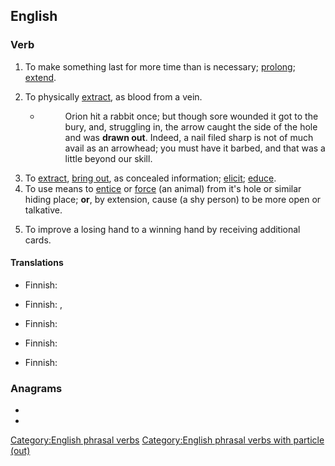 ==English==

===Verb===
{{en-verb|draws out|drawing out|drew out|drawn out}}

# To make something last for more time than is necessary; [[prolong]]; [[extend]].
#: {{ux|en|It seems the boss tries to '''draw out''' these meetings for as long as possible {{nowrap|just to punish us.}}}}
# To physically [[extract]], as blood from a vein.
#* {{RQ:RJfrs AmtrPqr|II|071}}
#*: Orion hit a rabbit once; but though sore wounded it got to the bury, and, struggling in, the arrow caught the side of the hole and was '''drawn out'''. Indeed, a nail filed sharp is not of much avail as an arrowhead; you must have it barbed, and that was a little beyond our skill.
# To [[extract]], [[bring out]], as concealed information; [[elicit]]; [[educe]].
# To use means to [[entice]] or [[force]] (an animal) from it's hole or similar hiding place; '''or''', by extension, cause (a shy person) to be more open or talkative.
#: {{ux|en|They used raw meat to '''draw''' the beast '''out''' of the cave.&emsp; {{nowrap|She's really a neat person if you just take the time to '''draw''' her '''out'''.}}}}
# {{lb|en|poker}} To improve a losing hand to a winning hand by receiving additional cards.
#: {{ux|en|Jill had a flush on the [[turn]], but Jimmy '''drew out''' by completing a full house on the [[river]].}}

====Translations====
{{trans-top|to make something last for more time than is necessary}}
* Finnish: {{t|fi|pitkittää}}
{{trans-mid}}
{{trans-bottom}}

{{trans-top|to physically extract}}
* Finnish: {{t|fi|valuttaa}}, {{t|fi|vuodattaa}}
{{trans-mid}}
{{trans-bottom}}

{{trans-top|to extract, bring out}}
* Finnish: {{t+|fi|paljastaa}}
{{trans-mid}}
{{trans-bottom}}

{{trans-top|to entice or force from a hiding place}}
* Finnish: {{t+|fi|houkutella}}
{{trans-mid}}
{{trans-bottom}}

{{trans-top|poker: to improve a losing hand}}
* Finnish: {{t+|fi|parantaa}}
{{trans-mid}}
{{trans-bottom}}

===Anagrams===
* {{l|en|outdraw}}
* {{l|en|outward}}

[[Category:English phrasal verbs]]
[[Category:English phrasal verbs with particle (out)]]